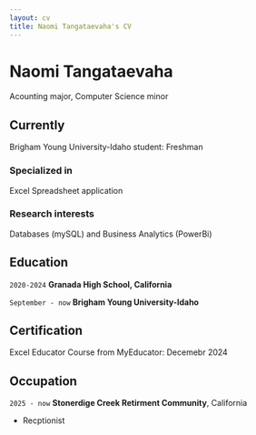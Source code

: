 ```yaml
---
layout: cv
title: Naomi Tangataevaha's CV
---
```

# Naomi Tangataevaha
Acounting major, Computer Science minor


## Currently

Brigham Young University-Idaho student: Freshman

### Specialized in

Excel Spreadsheet application


### Research interests

Databases (mySQL) and Business Analytics (PowerBi)


## Education

`2020-2024`
__Granada High School, California__

`September - now`
__Brigham Young University-Idaho__


## Certification

Excel Educator Course from MyEducator: Decemebr 2024


## Occupation

`2025 - now`
__Stonerdige Creek Retirment Community__, California

- Recptionist


<!-- ### Footer

Last updated: April 2025 -->